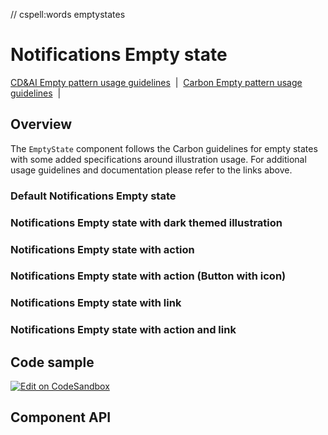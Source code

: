 // cspell:words emptystates

# Notifications Empty state

[CD&AI Empty pattern usage guidelines](https://pages.github.ibm.com/cdai-design/pal/patterns/empty-state/usage/)
&nbsp;|&nbsp;
[Carbon Empty pattern usage guidelines](https://www.carbondesignsystem.com/patterns/empty-states-pattern/)
&nbsp;|&nbsp;

## Overview

The `EmptyState` component follows the Carbon guidelines for empty states with
some added specifications around illustration usage. For additional usage
guidelines and documentation please refer to the links above.

### Default Notifications Empty state

<Canvas>
  <Story id={getStoryId(NotificationsEmptyState.displayName, 'default')} />
</Canvas>

### Notifications Empty state with dark themed illustration

<Canvas>
  <Story
    id={getStoryId(
      NotificationsEmptyState.displayName,
      'with-dark-mode-illustration'
    )}
  />
</Canvas>

### Notifications Empty state with action

<Canvas>
  <Story id={getStoryId(NotificationsEmptyState.displayName, 'with-action')} />
</Canvas>

### Notifications Empty state with action (Button with icon)

<Canvas>
  <Story
    id={getStoryId(
      NotificationsEmptyState.displayName,
      'with-action-icon-button'
    )}
  />
</Canvas>

### Notifications Empty state with link

<Canvas>
  <Story id={getStoryId(NotificationsEmptyState.displayName, 'with-link')} />
</Canvas>

### Notifications Empty state with action and link

<Canvas>
  <Story
    id={getStoryId(NotificationsEmptyState.displayName, 'with-action-and-link')}
  />
</Canvas>

## Code sample

[<img alt="Edit on CodeSandbox" src="https://codesandbox.io/static/img/play-codesandbox.svg" />](https://codesandbox.io/s/emptystate-qxv2j)

## Component API

<ArgsTable />
